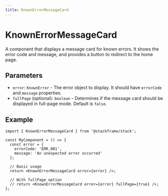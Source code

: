 ```yaml
---
title: KnownErrorMessageCard
---
```


# KnownErrorMessageCard

A component that displays a message card for known errors. It shows the error code and message, and provides a button to redirect to the home page.

## Parameters

- `error`: `KnownError` - The error object to display. It should have `errorCode` and `message` properties.
- `fullPage` (optional): `boolean` - Determines if the message card should be displayed in full-page mode. Default is `false`.

## Example

```tsx
import { KnownErrorMessageCard } from '@stackframe/stack';

const MyComponent = () => {
  const error = {
    errorCode: 'ERR_001',
    message: 'An unexpected error occurred'
  };

  // Basic usage
  return <KnownErrorMessageCard error={error} />;

  // With fullPage option
  // return <KnownErrorMessageCard error={error} fullPage={true} />;
};
```
